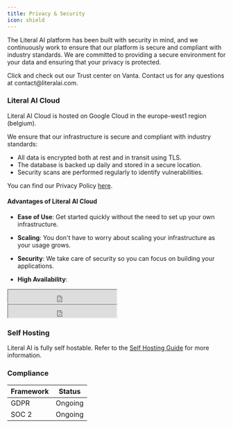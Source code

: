 ```yaml
---
title: Privacy & Security
icon: shield
---
```


The Literal AI platform has been built with security in mind, and we continuously work to ensure that our platform is secure and compliant with industry standards. We are committed to providing a secure environment for your data and ensuring that your privacy is protected.

<Card title="Trust Center" icon="link" href="https://app.vanta.com/literalai/trust/pcoma0kveqgwl9iedjootr" color="FF004F">
  Click and check out our Trust center on Vanta. Contact us for any questions at contact@literalai.com.
</Card>

### Literal AI Cloud

Literal AI Cloud is hosted on Google Cloud in the europe-west1 region (belgium).

We ensure that our infrastructure is secure and compliant with industry standards:

- All data is encrypted both at rest and in transit using TLS.
- The database is backed up daily and stored in a secure location.
- Security scans are performed regularly to identify vulnerabilities.

You can find our Privacy Policy [here](https://app.termly.io/policy-viewer/policy.html?policyUUID=117a0b91-e2ae-48cd-a66b-fe5a9a7d82e3).

#### Advantages of Literal AI Cloud

- **Ease of Use**: Get started quickly without the need to set up your own infrastructure.
- **Scaling**: You don't have to worry about scaling your infrastructure as your usage grows.
- **Security**: We take care of security so you can focus on building your applications.

- **High Availability**:
<iframe
    src="https://literalai.betteruptime.com/badge?theme=dark"
    width="250"
    height="30"
    className="hidden dark:inline-block -mt-1"
    style={{
      colorScheme: "light",
    }}
  ></iframe>
  <iframe
    src="https://literalai.betteruptime.com/badge?theme=light"
    width="250"
    height="30"
    className="inline-block dark:hidden -mt-1"
    style={{
      colorScheme: "light",
    }}
  ></iframe>

### Self Hosting

Literal AI is fully self hostable. Refer to the [Self Hosting Guide](/self-hosting/get-started) for more information.


### Compliance

| Framework | Status |
|-----------|---------------------------|
| GDPR      | Ongoing |
| SOC 2     | Ongoing |

